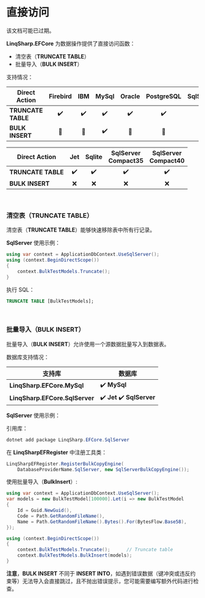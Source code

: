 
# 直接访问

<Alert type="tip">
该文档可能已过期。
</Alert>

**LinqSharp.EFCore** 为数据操作提供了直接访问函数：

- 清空表（**TRUNCATE TABLE**）
- 批量导入（**BULK INSERT**）

支持情况：

| Direct Action      | Firebird | IBM  | MySql | Oracle | PostgreSQL | SqlServer |
| ------------------ | :------: | :--: | :---: | :----: | :--------: | :-------: |
| **TRUNCATE TABLE** |    ✔️     |  ✔️   |   ✔️   |   ✔️    |     ✔️      |     ✔️     |
| **BULK INSERT**    |    🔘     |  🔘   |   ✔️   |   🔘    |     🔘      |     ✔️     |

| Direct Action      | Jet  | Sqlite | SqlServer<br />Compact35 | SqlServer<br />Compact40 |
| ------------------ | :--: | :----: | :----------------------: | :----------------------: |
| **TRUNCATE TABLE** |  ✔️   |   ✔️    |            ✔️             |            ✔️             |
| **BULK INSERT**    |  ❌   |   ❌    |            ❌             |            ❌             |

<br/>

### 清空表（TRUNCATE TABLE）

清空表（**TRUNCATE TABLE**）能够快速移除表中所有行记录。

**SqlServer** 使用示例：

```csharp
using var context = ApplicationDbContext.UseSqlServer();
using (context.BeginDirectScope())
{
    context.BulkTestModels.Truncate();
}
```

执行 SQL：

```sql
TRUNCATE TABLE [BulkTestModels];
```

<br/>

### 批量导入（BULK INSERT）

批量导入（**BULK INSERT**）允许使用一个源数据批量写入到数据表。

数据库支持情况：


| 支持库                         | 数据库                    |
| ------------------------------ | ------------------------- |
| **LinqSharp.EFCore.MySql**     | ✔️ **MySql**               |
| **LinqSharp.EFCore.SqlServer** | ✔️ **Jet** ✔️ **SqlServer** |

**SqlServer** 使用示例：

引用库：

```powershell
dotnet add package LinqSharp.EFCore.SqlServer
```

在 **LinqSharpEFRegister** 中注册工具类：

```csharp
LinqSharpEFRegister.RegisterBulkCopyEngine(
    DatabaseProviderName.SqlServer, new SqlServerBulkCopyEngine());
```

使用批量导入（**BulkInsert**）:

```csharp
using var context = ApplicationDbContext.UseSqlServer();
var models = new BulkTestModel[100000].Let(i => new BulkTestModel
{
    Id = Guid.NewGuid(),
    Code = Path.GetRandomFileName(),
    Name = Path.GetRandomFileName().Bytes().For(BytesFlow.Base58),
});

using (context.BeginDirectScope())
{
    context.BulkTestModels.Truncate();      // Truncate table
    context.BulkTestModels.BulkInsert(models);
}
```

**注意**，**BULK INSERT** 不同于 **INSERT INTO**，如遇到错误数据（键冲突或违反约束等）无法导入会直接跳过，且不抛出错误提示，您可能需要编写额外代码进行检查。

<br/>

